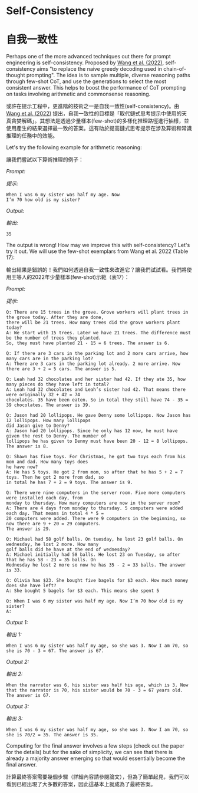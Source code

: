 # Self-Consistency

# 自我一致性

Perhaps one of the more advanced techniques out there for prompt engineering is self-consistency. Proposed by [Wang et al. (2022)](https://arxiv.org/pdf/2203.11171.pdf), self-consistency aims "to replace the naive greedy decoding used in chain-of-thought prompting". The idea is to sample multiple, diverse reasoning paths through few-shot CoT, and use the generations to select the most consistent answer. This helps to boost the performance of CoT prompting on tasks involving arithmetic and commonsense reasoning.

或許在提示工程中，更進階的技術之一是自我一致性(self-consistency)。由 [Wang et al. (2022)](https://arxiv.org/pdf/2203.11171.pdf) 提出，自我一致性的目標是「取代鏈式思考提示中使用的天真貪婪解碼」。其想法是透過少量樣本(few-shot)的多樣化推理路徑進行抽樣，並使用產生的結果選擇最一致的答案。這有助於提高鏈式思考提示在涉及算術和常識推理的任務中的效能。

Let's try the following example for arithmetic reasoning:

讓我們嘗試以下算術推理的例子：

*Prompt:*

*提示:*

```
When I was 6 my sister was half my age. Now
I’m 70 how old is my sister?
```

*Output:*

*輸出:*

```
35
```

The output is wrong! How may we improve this with self-consistency? Let's try it out. We will use the few-shot exemplars from Wang et al. 2022 (Table 17):

輸出結果是錯誤的！我們如何透過自我一致性來改進它？讓我們試試看。我們將使用王等人的2022年少量樣本(few-shot)示範（表17）：

*Prompt:*

*提示:*

```
Q: There are 15 trees in the grove. Grove workers will plant trees in the grove today. After they are done,
there will be 21 trees. How many trees did the grove workers plant today?
A: We start with 15 trees. Later we have 21 trees. The difference must be the number of trees they planted.
So, they must have planted 21 - 15 = 6 trees. The answer is 6.

Q: If there are 3 cars in the parking lot and 2 more cars arrive, how many cars are in the parking lot?
A: There are 3 cars in the parking lot already. 2 more arrive. Now there are 3 + 2 = 5 cars. The answer is 5.

Q: Leah had 32 chocolates and her sister had 42. If they ate 35, how many pieces do they have left in total?
A: Leah had 32 chocolates and Leah’s sister had 42. That means there were originally 32 + 42 = 74
chocolates. 35 have been eaten. So in total they still have 74 - 35 = 39 chocolates. The answer is 39.

Q: Jason had 20 lollipops. He gave Denny some lollipops. Now Jason has 12 lollipops. How many lollipops
did Jason give to Denny?
A: Jason had 20 lollipops. Since he only has 12 now, he must have given the rest to Denny. The number of
lollipops he has given to Denny must have been 20 - 12 = 8 lollipops. The answer is 8.

Q: Shawn has five toys. For Christmas, he got two toys each from his mom and dad. How many toys does
he have now?
A: He has 5 toys. He got 2 from mom, so after that he has 5 + 2 = 7 toys. Then he got 2 more from dad, so
in total he has 7 + 2 = 9 toys. The answer is 9.

Q: There were nine computers in the server room. Five more computers were installed each day, from
monday to thursday. How many computers are now in the server room?
A: There are 4 days from monday to thursday. 5 computers were added each day. That means in total 4 * 5 =
20 computers were added. There were 9 computers in the beginning, so now there are 9 + 20 = 29 computers.
The answer is 29.

Q: Michael had 58 golf balls. On tuesday, he lost 23 golf balls. On wednesday, he lost 2 more. How many
golf balls did he have at the end of wednesday?
A: Michael initially had 58 balls. He lost 23 on Tuesday, so after that he has 58 - 23 = 35 balls. On
Wednesday he lost 2 more so now he has 35 - 2 = 33 balls. The answer is 33.

Q: Olivia has $23. She bought five bagels for $3 each. How much money does she have left?
A: She bought 5 bagels for $3 each. This means she spent 5

Q: When I was 6 my sister was half my age. Now I’m 70 how old is my sister?
A:
```

*Output 1:*

*輸出 1:*

```
When I was 6 my sister was half my age, so she was 3. Now I am 70, so she is 70 - 3 = 67. The answer is 67.
```

*Output 2:*

*輸出 2:*

```
When the narrator was 6, his sister was half his age, which is 3. Now that the narrator is 70, his sister would be 70 - 3 = 67 years old. The answer is 67.
```

*Output 3:*

*輸出 3:*

```
When I was 6 my sister was half my age, so she was 3. Now I am 70, so she is 70/2 = 35. The answer is 35.
```

Computing for the final answer involves a few steps (check out the paper for the details) but for the sake of simplicity, we can see that there is already a majority answer emerging so that would essentially become the final answer.

計算最終答案需要幾個步驟（詳細內容請參閱論文），但為了簡單起見，我們可以看到已經出現了大多數的答案，因此這基本上就成為了最終答案。


